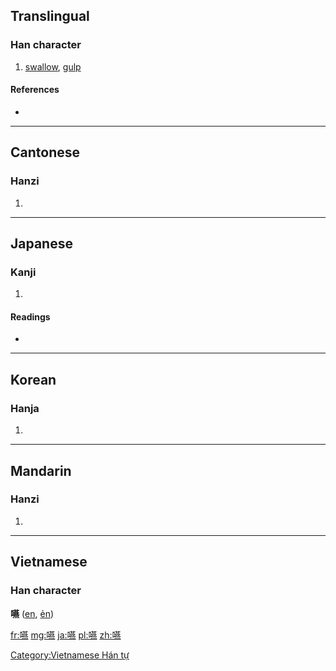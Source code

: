 {{also|咽}}
==Translingual==

===Han character===
{{Han char|rn=30|rad=口|as=16|sn=19|four=6403<sub>1</sub>|canj=口廿中火 (RTLF)}}

# [[swallow]], [[gulp]]

====References====
* {{Han ref|kx=0213.180|dkj=04545|dj=0435.440|hdz=10701.150|uh=56A5|ud=22181|bh=C360|bd=50016}}

----

==Cantonese==

===Hanzi===
{{yue-hanzi|jyut=|y=yin1, yin3 yit3}}

# {{defn|lang=yue|sort=口16}}

----

==Japanese==

===Kanji===
{{ja-kanji|grade=|rs=口16}}

# {{defn|lang=ja|sort=口16}}

====Readings====
* {{ja-readings|on=[[えん]] (en)|kun=[[のむ]] (nomu), [[のど]] (nodo)}}

----

==Korean==

===Hanja===
{{ko-hanja|hangeul=연|rv=yeon|mr=yŏn}}

# {{defn|lang=ko|sort=口16}}

----

==Mandarin==

===Hanzi===
{{cmn-hanzi|pin=[[yàn]] ([[yan4]])|wg=yen<sup>4</sup>}}
#{{defn|lang=cmn|sort=口16}}

----

==Vietnamese==
===Han character===
'''嚥''' ([[en]], [[ẻn]])

[[Category:Vietnamese Hán tự]]

[[fr:嚥]]
[[mg:嚥]]
[[ja:嚥]]
[[pl:嚥]]
[[zh:嚥]]